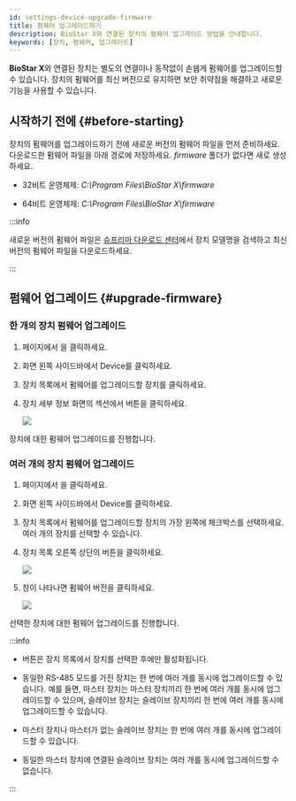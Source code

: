 ```yaml
---
id: settings-device-upgrade-firmware
title: 펌웨어 업그레이드하기
description: BioStar X와 연결된 장치의 펌웨어 업그레이드 방법을 안내합니다.
keywords: [장치, 펌웨어, 업그레이드]
---
```


**BioStar X**와 연결된 장치는 별도의 연결이나 동작없이 손쉡게 펌웨어를 업그레이드할 수 있습니다. 장치의 펌웨어를 최신 버전으로 유지하면 보안 취약점을 해결하고 새로운 기능을 사용할 수 있습니다.

## 시작하기 전에 {#before-starting}

장치의 펌웨어를 업그레이드하기 전에 새로운 버전의 펌웨어 파일을 먼저 준비하세요. 다운로드한 펌웨어 파일을 아래 경로에 저장하세요. *firmware* 폴더가 없다면 새로 생성하세요.

* 32비트 운영체제: *C:\Program Files\BioStar X\firmware*

* 64비트 운영체제: *C:\Program Files\BioStar X\firmware*

:::info

새로운 버전의 펌웨어 파일은 [슈프리마 다운로드 센터](https://download.supremainc.com)에서 장치 모델명을 검색하고 최신 버전의 펌웨어 파일을 다운로드하세요.

:::


## 펌웨어 업그레이드 {#upgrade-firmware}

### 한 개의 장치 펌웨어 업그레이드

1. <Cmd sid='shell.header.launcher' /> 페이지에서 <Cmd sid='shell.header.setting' />을 클릭하세요.

1. 화면 왼쪽 사이드바에서 <Cmd>Device</Cmd>를 클릭하세요.

1. 장치 목록에서 펌웨어를 업그레이드할 장치를 클릭하세요.

1. 장치 세부 정보 화면의 <Cmd sid='device.info.information' product='2' /> 섹션에서 <Cmd sid='button.firmwareUpgrade' product='2' /> 버튼을 클릭하세요.

    <Image src='/img/biostarx-setting-device-info-upgrade-firmware.png' />

장치에 대한 펌웨어 업그레이드를 진행합니다.

### 여러 개의 장치 펌웨어 업그레이드

1. <Cmd sid='shell.header.launcher' /> 페이지에서 <Cmd sid='shell.header.setting' />을 클릭하세요.

1. 화면 왼쪽 사이드바에서 <Cmd>Device</Cmd>를 클릭하세요.

1. 장치 목록에서 펌웨어를 업그레이드할 장치의 가장 왼쪽에 체크박스를 선택하세요. 여러 개의 장치를 선택할 수 있습니다.

1. 장치 목록 오른쪽 상단의 <Cmd sid='button.firmwareUpgrade' product='2' /> 버튼을 클릭하세요.

    <Image src='/img/biostarx-setting-device-upgrade-firmware.png' />

1. <Cmd sid='device.firmwareUpgrade' product='2' /> 창이 나타나면 펌웨어 버전을 클릭하세요.

    <Image src='/img/biostarx-setting-device-upgrade-firmware-popup.png' />

선택한 장치에 대한 펌웨어 업그레이드를 진행합니다.

:::info

* <Cmd sid='button.firmwareUpgrade' product='2' /> 버튼은 장치 목록에서 장치를 선택한 후에만 활성화됩니다.

* 동일한 RS-485 모드를 가진 장치는 한 번에 여러 개를 동시에 업그레이드할 수 있습니다. 예를 들면, 마스터 장치는 마스터 장치끼리 한 번에 여러 개를 동시에 업그레이드할 수 있으며, 슬레이브 장치는 슬레이브 장치끼리 한 번에 여러 개를 동시에 업그레이드할 수 있습니다.

* 마스터 장치나 마스터가 없는 슬레이브 장치는 한 번에 여러 개를 동시에 업그레이드할 수 있습니다.

* 동일한 마스터 장치에 연결된 슬레이브 장치는 여러 개를 동시에 업그레이드할 수 없습니다.

:::